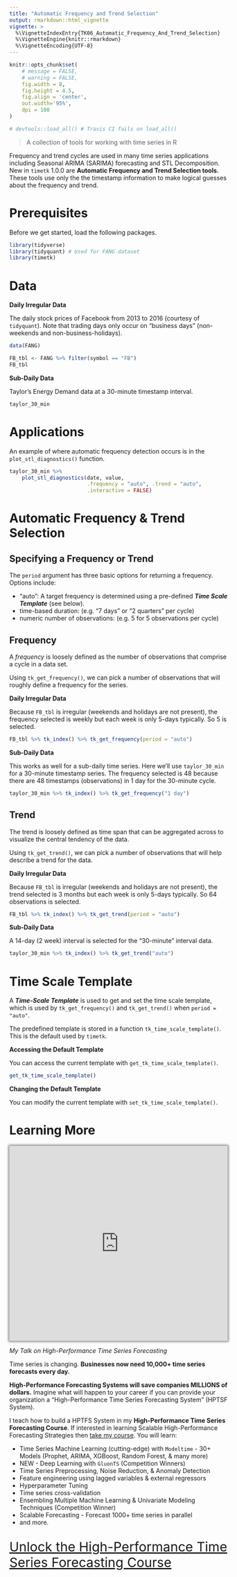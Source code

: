 ```yaml
---
title: "Automatic Frequency and Trend Selection"
output: rmarkdown::html_vignette
vignette: >
  %\VignetteIndexEntry{TK06_Automatic_Frequency_And_Trend_Selection}
  %\VignetteEngine{knitr::rmarkdown}
  %\VignetteEncoding{UTF-8}
---
```


```r
knitr::opts_chunk$set(
    # message = FALSE,
    # warning = FALSE,
    fig.width = 8, 
    fig.height = 4.5,
    fig.align = 'center',
    out.width='95%', 
    dpi = 100
)

# devtools::load_all() # Travis CI fails on load_all()
```

> A collection of tools for working with time series in R

Frequency and trend cycles are used in many time series applications including Seasonal ARIMA (SARIMA) forecasting and STL Decomposition. New in `timetk` 1.0.0 are __Automatic Frequency and Trend Selection tools.__ These tools use only the the timestamp information to make logical guesses about the frequency and trend.


# Prerequisites

Before we get started, load the following packages.

```r
library(tidyverse)
library(tidyquant) # Used for FANG dataset
library(timetk)
```

# Data

__Daily Irregular Data__

The daily stock prices of Facebook from 2013 to 2016 (courtesy of `tidyquant`). Note that trading days only occur on "business days" (non-weekends and non-business-holidays).

```r
data(FANG)

FB_tbl <- FANG %>% filter(symbol == "FB")
FB_tbl
```

__Sub-Daily Data__

Taylor's Energy Demand data at a 30-minute timestamp interval. 

```r
taylor_30_min
```


# Applications

An example of where automatic frequency detection occurs is in the `plot_stl_diagnostics()` function. 

```r
taylor_30_min %>%
    plot_stl_diagnostics(date, value, 
                         .frequency = "auto", .trend = "auto",
                         .interactive = FALSE)
```


# Automatic Frequency & Trend Selection

## Specifying a Frequency or Trend 

The `period` argument has three basic options for returning a frequency. Options include:

- "auto": A target frequency is determined using a pre-defined ___Time Scale Template___ (see below).
- time-based duration: (e.g. "7 days" or "2 quarters" per cycle)
- numeric number of observations: (e.g. 5 for 5 observations per cycle)

## Frequency

A _frequency_ is loosely defined as the number of observations that comprise a cycle in a data set.

Using `tk_get_frequency()`, we can pick a number of observations that will roughly define a frequency for the series. 

__Daily Irregular Data__

Because `FB_tbl` is irregular (weekends and holidays are not present), the frequency selected is weekly but each week is only 5-days typically. So 5 is selected. 

```r
FB_tbl %>% tk_index() %>% tk_get_frequency(period = "auto")
```

__Sub-Daily Data__

This works as well for a sub-daily time series. Here we'll use `taylor_30_min` for a 30-minute timestamp series. The frequency selected is 48 because there are 48 timestamps (observations) in 1 day for the 30-minute cycle. 

```r
taylor_30_min %>% tk_index() %>% tk_get_frequency("1 day")
```

## Trend

The trend is loosely defined as time span that can be aggregated across to visualize the central tendency of the data.

Using `tk_get_trend()`, we can pick a number of observations that will help describe a trend for the data.

__Daily Irregular Data__

Because `FB_tbl` is irregular (weekends and holidays are not present), the trend selected is 3 months but each week is only 5-days typically. So 64 observations is selected. 

```r
FB_tbl %>% tk_index() %>% tk_get_trend(period = "auto")
```

__Sub-Daily Data__

A 14-day (2 week) interval is selected for the "30-minute" interval data. 

```r
taylor_30_min %>% tk_index() %>% tk_get_trend("auto")
```



# Time Scale Template

A ___Time-Scale Template___ is used to get and set the time scale template, which is used by `tk_get_frequency()` and `tk_get_trend()` when `period = "auto"`.

The predefined template is stored in a function `tk_time_scale_template()`. This is the default used by `timetk`.

__Accessing the Default Template__

You can access the current template with `get_tk_time_scale_template()`.

```r
get_tk_time_scale_template()
```


__Changing the Default Template__

You can modify the current template with `set_tk_time_scale_template()`.


# Learning More

<p>
	<iframe width="100%" height="450" src="https://www.youtube.com/embed/elQb4VzRINg" frameborder="0" allow="accelerometer; autoplay; encrypted-media; gyroscope; picture-in-picture" allowfullscreen="" style="box-shadow: 0 0 5px 2px rgba(0, 0, 0, .5);"><span id="selection-marker-1" class="redactor-selection-marker"></span><span id="selection-marker-1" class="redactor-selection-marker"></span><span id="selection-marker-1" class="redactor-selection-marker"></span><span id="selection-marker-1" class="redactor-selection-marker"></span>
	</iframe>
</p>

_My Talk on High-Performance Time Series Forecasting_

Time series is changing. __Businesses now need 10,000+ time series forecasts every day.__ 

 __High-Performance Forecasting Systems will save companies MILLIONS of dollars.__ Imagine what will happen to your career if you can provide your organization a "High-Performance Time Series Forecasting System" (HPTSF System).

I teach how to build a HPTFS System in my __High-Performance Time Series Forecasting Course__. If interested in learning Scalable High-Performance Forecasting Strategies then [take my course](https://university.business-science.io/p/ds4b-203-r-high-performance-time-series-forecasting). You will learn:

- Time Series Machine Learning (cutting-edge) with `Modeltime` - 30+ Models (Prophet, ARIMA, XGBoost, Random Forest, & many more)
- NEW - Deep Learning with `GluonTS` (Competition Winners)
- Time Series Preprocessing, Noise Reduction, & Anomaly Detection
- Feature engineering using lagged variables & external regressors
- Hyperparameter Tuning
- Time series cross-validation
- Ensembling Multiple Machine Learning & Univariate Modeling Techniques (Competition Winner)
- Scalable Forecasting - Forecast 1000+ time series in parallel
- and more.

<p class="text-center" style="font-size:30px;">
<a href="https://university.business-science.io/p/ds4b-203-r-high-performance-time-series-forecasting">Unlock the High-Performance Time Series Forecasting Course</a>
</p>
